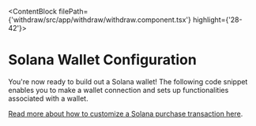 
<ContentBlock filePath={'withdraw/src/app/withdraw/withdraw.component.tsx'} highlight={'28-42'}>

# Solana Wallet Configuration

You're now ready to build out a Solana wallet!
The following code snippet enables you to make a wallet connection and sets up functionalities associated with a wallet.

[Read more about how to customize a Solana purchase transaction here](https://docs.coinflow.cash/docs/solana).

</ContentBlock>
